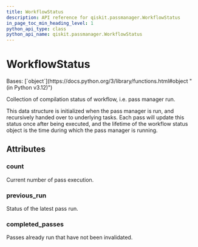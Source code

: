 ```yaml
---
title: WorkflowStatus
description: API reference for qiskit.passmanager.WorkflowStatus
in_page_toc_min_heading_level: 1
python_api_type: class
python_api_name: qiskit.passmanager.WorkflowStatus
---
```


# WorkflowStatus

<Class id="qiskit.passmanager.WorkflowStatus" isDedicatedPage={true} github="https://github.com/Qiskit/qiskit/tree/stable/1.2/qiskit/passmanager/compilation_status.py#L35-L52" signature="qiskit.passmanager.WorkflowStatus(count=0, completed_passes=<factory>, previous_run=RunState.FAIL)" modifiers="class">
  Bases: [`object`](https://docs.python.org/3/library/functions.html#object "(in Python v3.12)")

  Collection of compilation status of workflow, i.e. pass manager run.

  This data structure is initialized when the pass manager is run, and recursively handed over to underlying tasks. Each pass will update this status once after being executed, and the lifetime of the workflow status object is the time during which the pass manager is running.

  ## Attributes

  ### count

  <Attribute id="qiskit.passmanager.WorkflowStatus.count" attributeTypeHint="int" attributeValue="0">
    Current number of pass execution.
  </Attribute>

  ### previous\_run

  <Attribute id="qiskit.passmanager.WorkflowStatus.previous_run" attributeTypeHint="RunState" attributeValue="1">
    Status of the latest pass run.
  </Attribute>

  ### completed\_passes

  <Attribute id="qiskit.passmanager.WorkflowStatus.completed_passes" attributeTypeHint="set">
    Passes already run that have not been invalidated.
  </Attribute>
</Class>

